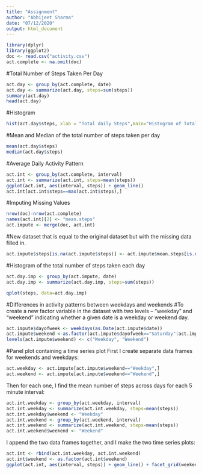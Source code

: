 ---
title: "Assignment"
author: "Abhijeet Sharma"
date: "07/12/2020"
output: html_document
---
```{r}
library(dplyr)
library(ggplot2)
doc <- read.csv("activity.csv")
act.complete <- na.omit(doc)
```
#Total Number of Steps Taken Per Day
```{r}
act.day <- group_by(act.complete, date)
act.day <- summarize(act.day, steps=sum(steps))
summary(act.day)
head(act.day)
```
#Histogram
```{r}
hist(act.day$steps, xlab = "Total daily Steps",main="Histogram of Total Steps by day", breaks = 20)
```
#Mean and Median of the total number of steps taken per day
```{r}
mean(act.day$steps)
median(act.day$steps)
```
#Average Daily Activity Pattern
```{r}
act.int <- group_by(act.complete, interval)
act.int <- summarize(act.int, steps=mean(steps))
ggplot(act.int, aes(interval, steps)) + geom_line()
act.int[act.int$steps==max(act.int$steps),]
```
#Imputing Missing Values
```{r}
nrow(doc)-nrow(act.complete)
names(act.int)[2] <- "mean.steps"
act.impute <- merge(doc, act.int)
```
#New dataset that is equal to the original dataset but with the missing data filled in.
```{r}
act.impute$steps[is.na(act.impute$steps)] <- act.impute$mean.steps[is.na(act.impute$steps)]
```
#Histogram of the total number of steps taken each day
```{r}
act.day.imp <- group_by(act.impute, date)
act.day.imp <- summarize(act.day.imp, steps=sum(steps))

qplot(steps, data=act.day.imp)
```
#Differences in activity patterns between weekdays and weekends
#To create a new factor variable in the dataset with two levels – “weekday” and “weekend” indicating whether a given date is a weekday or weekend day.
```{r}
act.impute$dayofweek <- weekdays(as.Date(act.impute$date))
act.impute$weekend <-as.factor(act.impute$dayofweek=="Saturday"|act.impute$dayofweek=="Sunday")
levels(act.impute$weekend) <- c("Weekday", "Weekend")
```
#Panel plot containing a time series plot 
First I create separate data frames for weekends and weekdays:

```{r}
act.weekday <- act.impute[act.impute$weekend=="Weekday",]
act.weekend <- act.impute[act.impute$weekend=="Weekend",]
```
Then for each one, I find the mean number of steps across days for each 5 minute interval:

```{r}
act.int.weekday <- group_by(act.weekday, interval)
act.int.weekday <- summarize(act.int.weekday, steps=mean(steps))
act.int.weekday$weekend <- "Weekday"
act.int.weekend <- group_by(act.weekend, interval)
act.int.weekend <- summarize(act.int.weekend, steps=mean(steps))
act.int.weekend$weekend <- "Weekend"
```
I append the two data frames together, and I make the two time series plots:
```{r}
act.int <- rbind(act.int.weekday, act.int.weekend)
act.int$weekend <- as.factor(act.int$weekend)
ggplot(act.int, aes(interval, steps)) + geom_line() + facet_grid(weekend ~ .)
```

